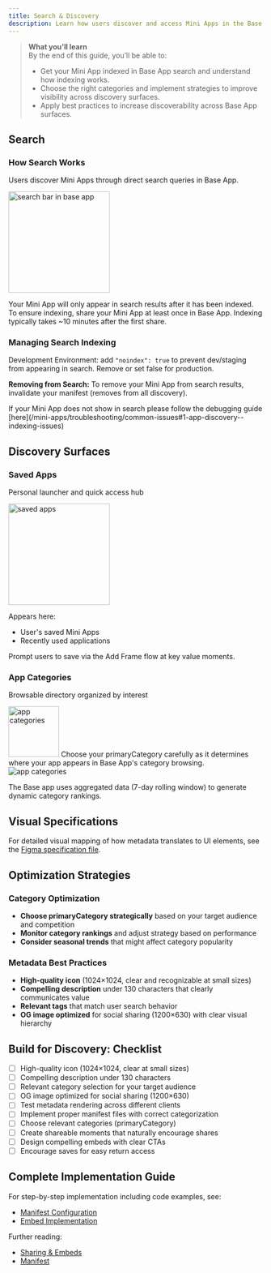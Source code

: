 ```yaml
---
title: Search & Discovery
description: Learn how users discover and access Mini Apps in the Base ecosystem, including discovery surfaces, ranking systems, and optimization strategies for maximum visibility.
---
```


> **What you’ll learn**  
> By the end of this guide, you’ll be able to:
> - Get your Mini App indexed in Base App search and understand how indexing works.  
> - Choose the right categories and implement strategies to improve visibility across discovery surfaces.  
> - Apply best practices to increase discoverability across Base App surfaces.  

## Search

### How Search Works
Users discover Mini Apps through direct search queries in Base App.

<Frame caption="Here in The Base App you can see searching based on partial titles">
<img src="/images/minikit/search.jpg" alt="search bar in base app" height="200"/>
</Frame>

Your Mini App will only appear in search results after it has been indexed. To ensure indexing, share your Mini App at least once in Base App. Indexing typically takes ~10 minutes after the first share.

### Managing Search Indexing

Development Environment: add `"noindex": true` to prevent dev/staging from appearing in search. Remove or set false for production.

**Removing from Search:**
To remove your Mini App from search results, invalidate your manifest (removes from all discovery).

<Warning>
If your Mini App does not show in search please follow the debugging guide [here](/mini-apps/troubleshooting/common-issues#1-app-discovery--indexing-issues)
</Warning>

## Discovery Surfaces


### Saved Apps
Personal launcher and quick access hub

<Frame caption="Saved Apps">
<img src="/images/minikit/my-apps.jpg" alt="saved apps" height="200"/>
</Frame>

Appears here:
- User's saved Mini Apps
- Recently used applications

Prompt users to save via the Add Frame flow at key value moments.

### App Categories
Browsable directory organized by interest

<Frame caption="App Categories">
<img src="/images/minikit/categories.jpg" alt="app categories" height="100"/>
</Frame>

<Warning>
Choose your primaryCategory carefully as it determines where your app appears in Base App's category browsing.
</Warning>

<Frame caption="Ranking for the Social Category">
<img src="/images/minikit/ranking.jpeg" alt="app categories" className="h-18 w-auto" />
</Frame>

<Tip> The Base app uses aggregated data (7-day rolling window) to generate dynamic category rankings.</Tip>

## Visual Specifications

For detailed visual mapping of how metadata translates to UI elements, see the [Figma specification file](https://www.figma.com/design/4wx6s24NB0KLgprQAyMT8R/TBA-Mini-App-Specs).

## Optimization Strategies



### Category Optimization
- **Choose primaryCategory strategically** based on your target audience and competition
- **Monitor category rankings** and adjust strategy based on performance
- **Consider seasonal trends** that might affect category popularity

### Metadata Best Practices
- **High-quality icon** (1024×1024, clear and recognizable at small sizes)
- **Compelling description** under 130 characters that clearly communicates value
- **Relevant tags** that match user search behavior
- **OG image optimized** for social sharing (1200×630) with clear visual hierarchy

## Build for Discovery: Checklist

- [ ] High-quality icon (1024×1024, clear at small sizes)
- [ ] Compelling description under 130 characters
- [ ] Relevant category selection for your target audience
- [ ] OG image optimized for social sharing (1200×630)
- [ ] Test metadata rendering across different clients
- [ ] Implement proper manifest files with correct categorization
- [ ] Choose relevant categories (primaryCategory)
- [ ] Create shareable moments that naturally encourage shares
- [ ] Design compelling embeds with clear CTAs
- [ ] Encourage saves for easy return access

## Complete Implementation Guide

For step-by-step implementation including code examples, see:
- [Manifest Configuration](/mini-apps/core-concepts/manifest)
- [Embed Implementation](/mini-apps/core-concepts/embeds-and-previews)

Further reading:

- [Sharing & Embeds](/mini-apps/core-concepts/embeds-and-previews)
- [Manifest](/mini-apps/core-concepts/manifest)



